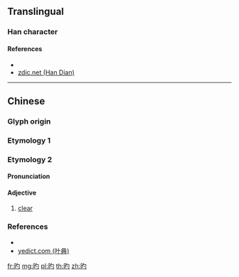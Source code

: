 {{character info/new}}
{{also|的}}
==Translingual==

===Han character===
{{Han char|rn=72|rad=日|as=03|sn=7|four=67020|canj=API,APM|ids=⿰日勺}}

====References====
* {{Han ref|kx=0490.130|dkj=13760|dj=0851.140|hdz=21487.150|uh=65F3|ud=26099|bh=CAFA|bd=51962}}
* [http://www.zdic.net/z/1b/js/65F3.htm zdic.net (Han Dian)]

----

==Chinese==

===Glyph origin===
{{Han etym}}

===Etymology 1===
{{zh-see|的|v}}

===Etymology 2===
{{zh-forms}}

====Pronunciation====
{{zh-pron
|m=dì
|cat=a
}}

====Adjective====
{{zh-adj}}

# [[clear]]

===References===
* {{R:twedu|B01521}}
* [http://yedict.com/htm/65/65F3.htm yedict.com (叶典)]

[[fr:旳]]
[[mg:旳]]
[[pl:旳]]
[[th:旳]]
[[zh:旳]]